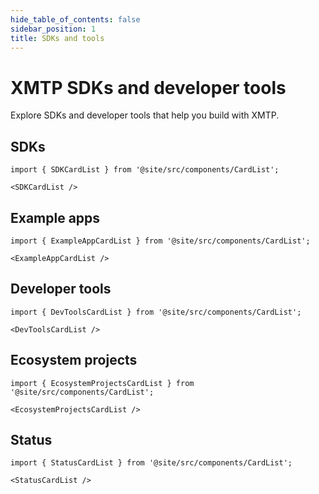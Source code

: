 ```yaml
---
hide_table_of_contents: false
sidebar_position: 1
title: SDKs and tools
---
```


# XMTP SDKs and developer tools

Explore SDKs and developer tools that help you build with XMTP.

## SDKs

```mdx-code-block
import { SDKCardList } from '@site/src/components/CardList';

<SDKCardList />
```

## Example apps

```mdx-code-block
import { ExampleAppCardList } from '@site/src/components/CardList';

<ExampleAppCardList />
```

## Developer tools

```mdx-code-block
import { DevToolsCardList } from '@site/src/components/CardList';

<DevToolsCardList />
```

## Ecosystem projects

```mdx-code-block
import { EcosystemProjectsCardList } from '@site/src/components/CardList';

<EcosystemProjectsCardList />
```

## Status

```mdx-code-block
import { StatusCardList } from '@site/src/components/CardList';

<StatusCardList />
```
